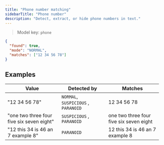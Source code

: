 ```yaml
---
title: "Phone number matching"
sidebarTitle: "Phone number"
description: "Detect, extract, or hide phone numbers in text."
---
```


> Model key: `phone`

```json Response example
{
  "found": true,
  "mode": "NORMAL",
  "matches": ["12 34 56 78"]
}
```

## Examples

| Value                                     | Detected by                         | Matches                                 |
| ----------------------------------------- | ----------------------------------- | --------------------------------------- |
| "12 34 56 78"                             | `NORMAL`, `SUSPICIOUS` , `PARANOID` | 12 34 56 78                             |
| "one two three four five six seven eight" | `SUSPICIOUS` , `PARANOID`           | one two three four five six seven eight |
| "12 this 34 is 46 an 7 example 8"         | `PARANOID`                          | 12 this 34 is 46 an 7 example 8         |

<Snippet file="languages-entity.mdx" />

<Snippet file="limitations.mdx" />
